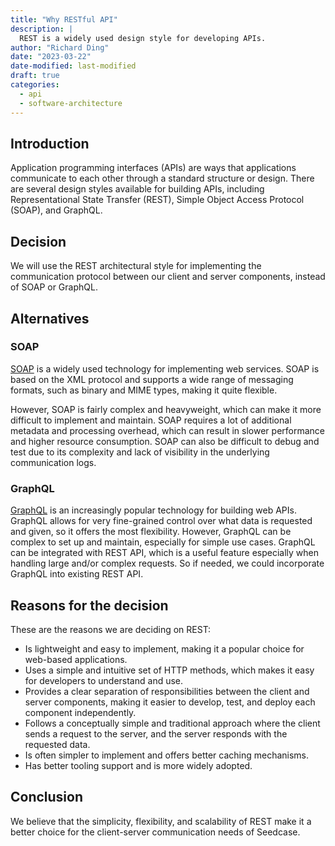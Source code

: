 ```yaml
---
title: "Why RESTful API"
description: |
  REST is a widely used design style for developing APIs.
author: "Richard Ding"
date: "2023-03-22"
date-modified: last-modified
draft: true
categories:
  - api
  - software-architecture
---
```


<!-- TODO: Update this to match style of other posts -->

## Introduction

Application programming interfaces (APIs) are ways that applications
communicate to each other through a standard structure or design. There
are several design styles available for building APIs, including Representational State Transfer (REST), Simple Object Access Protocol (SOAP), and GraphQL.

## Decision

We will use the REST architectural style for implementing the communication 
protocol between our client and server components, instead of SOAP or
GraphQL.

## Alternatives

### SOAP

[SOAP](https://www.w3.org/TR/soap12-part0/) is a widely used technology for implementing web services. SOAP is
based on the XML protocol and supports a wide range of messaging
formats, such as binary and MIME types, making it quite flexible.

However, SOAP is fairly complex and heavyweight, which can make it more
difficult to implement and maintain. SOAP requires a lot of additional
metadata and processing overhead, which can result in slower performance
and higher resource consumption. SOAP can also be difficult to debug and
test due to its complexity and lack of visibility in the underlying
communication logs.

### GraphQL

[GraphQL](https://graphql.org) is an increasingly popular technology for building web APIs.
GraphQL allows for very fine-grained control over what data is requested
and given, so it offers the most flexibility. However, GraphQL can be
complex to set up and maintain, especially for simple use cases. GraphQL
can be integrated with REST API, which is a useful feature especially
when handling large and/or complex requests. So if needed, we could
incorporate GraphQL into existing REST API.

## Reasons for the decision

These are the reasons we are deciding on REST:

-   Is lightweight and easy to implement, making it a popular choice for
    web-based applications.
-   Uses a simple and intuitive set of HTTP methods, which makes it easy
    for developers to understand and use.
-   Provides a clear separation of responsibilities between the client
    and server components, making it easier to develop, test, and deploy
    each component independently.
-   Follows a conceptually simple and traditional approach where the
    client sends a request to the server, and the server responds with
    the requested data.
-   Is often simpler to implement and offers better caching mechanisms.
-   Has better tooling support and is more widely adopted.

## Conclusion
We believe that the simplicity, flexibility, and scalability of REST
make it a better choice for the client-server communication needs of Seedcase.